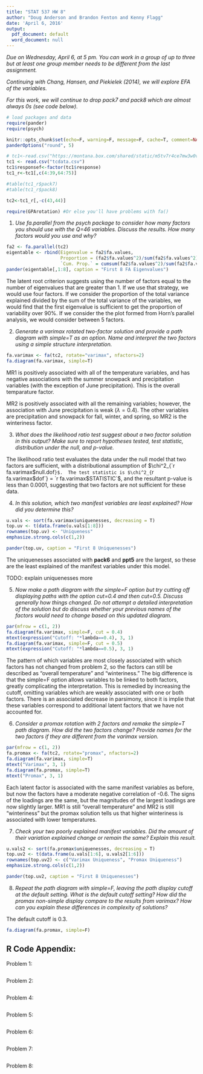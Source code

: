```yaml
---
title: "STAT 537 HW 8"
author: "Doug Anderson and Brandon Fenton and Kenny Flagg"
date: 'April 6, 2016'
output:
  pdf_document: default
  word_document: null
---
```




_Due on Wednesday, April 6, at 5 pm. You can work in a group of up to three but at least one group member needs to be different from the last assignment._

_Continuing with Chang, Hansen, and Piekielek (2014), we will explore EFA of the variables._

_For this work, we will continue to drop pack7 and pack8 which are almost always 0s (see code below)._


```r
# load packages and data
require(pander)
require(psych)

knitr::opts_chunk$set(echo=F, warning=F, message=F, cache=T, comment=NA, size="footnotesize", fig.width=6, fig.height=4, fig.align="center", dev="pdf", dev.args=list(pointsize=8))
panderOptions("round", 5)

# tc1<-read.csv("https://montana.box.com/shared/static/m5tv7r4ce7mw3w0vyqu0q7i1f8jflkkc.csv",header=T) #Data set without any modifications from https://knb.ecoinformatics.org/#view/doi:10.5063/F1DZ067F
tc1 <- read.csv("tcdata.csv")
tc1$responsef<-factor(tc1$response)
tc1_r<-tc1[,c(4:39,64:75)]

#table(tc1_r$pack7)
#table(tc1_r$pack8)

tc2<-tc1_r[,-c(43,44)]

require(GPArotation) #Or else you'll have problems with fa()
```

1) _Use fa.parallel from the psych package to consider how many factors you should use with the Q=46 variables. Discuss the results. How many factors would you use and why?_

```r
fa2 <- fa.parallel(tc2)
eigentable <- rbind(Eigenvalue = fa2$fa.values,
                    Proportion = (fa2$fa.values^2)/sum(fa2$fa.values^2),
                    `Cum. Prop.` = cumsum(fa2$fa.values^2)/sum(fa2$fa.values)^2)
pander(eigentable[,1:8], caption = "First 8 FA Eigenvalues")
```

The latent root criterion suggests using the number of factors equal to the number of eigenvalues that are greater than 1. If we use that strategy, we would use four factors. If we consider the proportion of the total variance explained divided by the sum of the total variance of the variables, we would find that the first eigenvalue is sufficient to get the proportion of variability over 90%. If we consider the the plot formed from Horn's parallel analysis, we would consider between 5 factors. 

2) _Generate a varimax rotated two-factor solution and provide a path diagram with simple=T as an option. Name and interpret the two factors using a simple structure interpretation._

```r
fa.varimax <- fa(tc2, rotate="varimax", nfactors=2)
fa.diagram(fa.varimax, simple=T)
```

MR1 is positively associated with all of the temperature variables, and has negative associations with the summer snowpack and precipitation variables (with the exception of June precipitation). This is the overall temparature factor.

MR2 is positively associated with all the remaining variables; however, the association with June precipitation is weak ($\lambda=0.4)$. The other variables are precipitation and snowpack for fall, winter, and spring, so MR2 is the winteriness factor.

3) _What does the likelihood ratio test suggest about a two factor solution in this output? Make sure to report hypotheses tested, test statistic, distribution under the null, and p-value._

The likelihood ratio test evaluates the data under the null model that two factors are sufficient, with a distributional assumption of $\chi^2_{`r fa.varimax$null.dof`}$.  The test statistic is $\chi^2_{`r fa.varimax$dof`} = `r fa.varimax$STATISTIC`$, and the resultant p-value is less than 0.0001, suggesting that two factors are not sufficient for these data.






4) _In this solution, which two manifest variables are least explained? How did you determine this?_

```r
u.vals <- sort(fa.varimax$uniquenesses, decreasing = T)
top.uv <- t(data.frame(u.vals[1:8]))
rownames(top.uv) <- "Uniqueness"
emphasize.strong.cols(c(1,2))

pander(top.uv, caption = "First 8 Uniquenesses")
```

The uniquenesses associated with __pack6__ and __ppt5__ are the largest, so these are the least explained of the manifest variables under this model.

TODO: explain uniquenesses more

5) _Now make a path diagram with the simple=F option but try cutting off displaying paths with the option cut=0.4 and then cut=0.5. Discuss generally how things changed. Do not attempt a detailed interpretation of the solution but do discuss whether your previous names of the factors would need to change based on this updated diagram._

```r
par(mfrow = c(1, 2))
fa.diagram(fa.varimax, simple=F, cut = 0.4)
mtext(expression("Cutoff: "*lambda==0.4), 3, 1)
fa.diagram(fa.varimax, simple=F, cut = 0.5)
mtext(expression("Cutoff: "*lambda==0.5), 3, 1)
```

The pattern of which variables are most closely associated with which factors has not changed from problem 2, so the factors can still be described as "overall temperature" and "winteriness." The big difference is that the simple=F option allows variables to be linked to both factors, greatly complicating the interpretation. This is remedied by increasing the cutoff, omitting variables which are weakly associated with one or both factors. There is an associated decrease in parsimony, since it is implie that these variables correspond to additional latent factors that we have not accounted for.

6) _Consider a promax rotation with 2 factors and remake the simple=T path diagram. How did the two factors change? Provide names for the two factors if they are different from the varimax version._

```r
par(mfrow = c(1, 2))
fa.promax <- fa(tc2, rotate="promax", nfactors=2)
fa.diagram(fa.varimax, simple=T)
mtext("Varimax", 3, 1)
fa.diagram(fa.promax, simple=T)
mtext("Promax", 3, 1)
```

Each latent factor is associated with the same manifest variables as before, but now the factors have a moderate negative correlation of -0.6. The signs of the loadings are the same, but the magnitudes of the largest loadings are now slightly larger. MR1 is still "overall temperature" and MR2 is still "winteriness" but the promax solution tells us that higher winteriness is associated with lower temperatures.

7) _Check your two poorly explained manifest variables. Did the amount of their variation explained change or remain the same? Explain this result._

```r
u.vals2 <- sort(fa.promax$uniquenesses, decreasing = T)
top.uv2 <- t(data.frame(u.vals[1:6], u.vals2[1:6]))
rownames(top.uv2) <- c("Varimax Uniqueness", "Promax Uniqueness")
emphasize.strong.cols(c(1,2))

pander(top.uv2, caption = "First 8 Uniquenesses")
```

8) _Repeat the path diagram with simple=F, leaving the path display cutoff at the default setting. What is the default cutoff setting? How did the promax non-simple display compare to the results from varimax? How can you explain these differences in complexity of solutions?_

The default cutoff is 0.3.

```r
fa.diagram(fa.promax, simple=F)
```

## R Code Appendix:
Problem 1:
```r
```


Problem 2:
```r
```

Problem 4:
```r
```

Problem 5:
```r
```

Problem 6:
```r
```

Problem 7:
```r
```

Problem 8:
```r
```
